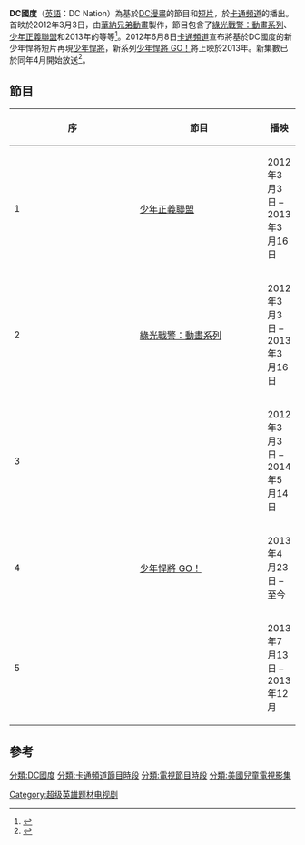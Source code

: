 {{Infobox television
|italic_title = no
|show_name = DC國度<br>DC Nation
|image = 
|creator = {{le|馬爾科姆·惠勒 - 尼可森|Malcolm Wheeler-Nicholson}}
|starring =
|executive_producer = {{le|山姆·瑞傑斯特|Sam Register}}
|company = [[華納兄弟動畫|華納兄弟動畫]]
|editor =
|country = [[美利堅合眾國|美利堅合眾國]]
|network = [[卡通頻道|卡通頻道]]
|distributor =
|num_episodes = 
|num_seasons = 2
|first_aired = 2012年3月3日
|last_aired = 2014年3月29日
|status = 停播
|related =
|preceded_by =
|followed_by =
|list_episodes =
|website = http://dcnation.kidswb.com/
}}

'''DC國度'''（[[英語|英語]]：DC Nation）為基於[[DC漫畫|DC漫畫]]的節目和[[短片|短片]]，於[[卡通頻道|卡通頻道]]的{{le|週六早晨卡通|Saturday-morning cartoon}}播出。首映於2012年3月3日，由[[華納兄弟動畫|華納兄弟動畫]]製作，節目包含了[[綠光戰警：動畫系列|綠光戰警：動畫系列]]、[[少年正義聯盟_(動畫)|少年正義聯盟]]和2013年的{{le|當心蝙蝠俠|Beware the Batman}}等等<ref>{{Cite web|url= http://screenrant.com/beware-the-batman-cartoon-network-2013-yman-134712/|title= CGI ‘Beware The Batman’ Coming to Cartoon Network in 2013|date= 10.04.2011|accessdate= 2016-04-13|author= Kevin Yeoman|archive-date= 2016-05-03|archive-url= https://web.archive.org/web/20160503040955/http://screenrant.com/beware-the-batman-cartoon-network-2013-yman-134712/|dead-url= no}}</ref>。2012年6月8日[[卡通頻道|卡通頻道]]宣布將基於DC國度的新少年悍將短片再現[[少年悍將_(動畫)|少年悍將]]，新系列[[少年悍將_GO！|少年悍將 GO！]]將上映於2013年。新集數已於同年4月開始放送<ref>{{Cite web |url= http://comicsalliance.com/dc-nation-teen-titans-go-full-series-cartoon-network/ |title= Cartoon Network Announces Full ‘Teen Titans Go!’ Animated Series for 2013 |accessdate= 2016-04-13 |date= June 8, 2012 3:30 PM |author= Graeme McMillan |archive-date= 2016-07-30 |archive-url= https://web.archive.org/web/20160730201935/http://comicsalliance.com/dc-nation-teen-titans-go-full-series-cartoon-network/ |dead-url= no }}</ref>。

==節目==
{|class="wikitable plainrowheaders" style="width: 60%;"
|-
! width=5%|序
! width=70%|節目
! width=55%|播映
|-
| 1
| [[少年正義聯盟_(動畫)|少年正義聯盟]]
| 2012年3月3日 – 2013年3月16日
|-
| 2
| [[綠光戰警：動畫系列|綠光戰警：動畫系列]]
| 2012年3月3日 – 2013年3月16日
|-
| 3
| {{le|DC國度短片|DC Nation Shorts}}
| 2012年3月3日 – 2014年5月14日
|-
| 4
| [[少年悍將_GO！|少年悍將 GO！]]
| 2013年4月23日 – 至今
|-
| 5
| {{le|當心蝙蝠俠|Beware the Batman}}
| 2013年7月13日 – 2013年12月
|}

==參考==
<references/>

{{卡通頻道}}

[[分類:DC國度|分類:DC國度]]
[[分類:卡通頻道節目時段|分類:卡通頻道節目時段]]
[[分類:電視節目時段|分類:電視節目時段]]
[[分類:美國兒童電視影集|分類:美國兒童電視影集]]
[[Category:超级英雄题材电视剧|Category:超级英雄题材电视剧]]
